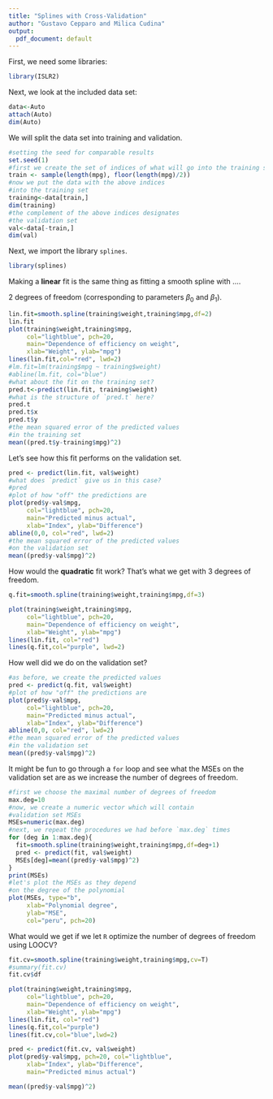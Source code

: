 ```yaml
---
title: "Splines with Cross-Validation"
author: "Gustavo Cepparo and Milica Cudina"
output:
  pdf_document: default
---
```


First, we need some libraries:

```r
library(ISLR2)
```

Next, we look at the included data set:

```r
data<-Auto
attach(Auto)
dim(Auto)
```

We will split the data set into training and validation. 

```r
#setting the seed for comparable results
set.seed(1)
#first we create the set of indices of what will go into the training set
train <- sample(length(mpg), floor(length(mpg)/2))
#now we put the data with the above indices 
#into the training set
training<-data[train,]
dim(training)
#the complement of the above indices designates 
#the validation set
val<-data[-train,]
dim(val)
```

Next, we import the library `splines`.

```r
library(splines)
```

Making a **linear** fit is the same thing as fitting a smooth spline with ....












$2$ degrees of freedom (corresponding to parameters $\beta_0$ and $\beta_1$). 

```r
lin.fit=smooth.spline(training$weight,training$mpg,df=2)
lin.fit
plot(training$weight,training$mpg, 
     col="lightblue", pch=20,
     main="Dependence of efficiency on weight",
     xlab="Weight", ylab="mpg")
lines(lin.fit,col="red", lwd=2)
#lm.fit=lm(training$mpg ~ training$weight)
#abline(lm.fit, col="blue")
#what about the fit on the training set?
pred.t<-predict(lin.fit, training$weight)
#what is the structure of `pred.t` here?
pred.t
pred.t$x
pred.t$y
#the mean squared error of the predicted values
#in the training set
mean((pred.t$y-training$mpg)^2)
```
Let's see how this fit performs on the validation set. 

```r
pred <- predict(lin.fit, val$weight)
#what does `predict` give us in this case?
#pred
#plot of how "off" the predictions are
plot(pred$y-val$mpg, 
     col="lightblue", pch=20,
     main="Predicted minus actual",
     xlab="Index", ylab="Difference")
abline(0,0, col="red", lwd=2)
#the mean squared error of the predicted values
#on the validation set
mean((pred$y-val$mpg)^2)
```

How would the **quadratic** fit work? That's what we get with $3$ degrees of freedom. 

```r
q.fit=smooth.spline(training$weight,training$mpg,df=3)

plot(training$weight,training$mpg, 
     col="lightblue", pch=20,
     main="Dependence of efficiency on weight",
     xlab="Weight", ylab="mpg")
lines(lin.fit, col="red")
lines(q.fit,col="purple", lwd=2)
```

How well did we do on the validation set?

```r
#as before, we create the predicted values
pred <- predict(q.fit, val$weight)
#plot of how "off" the predictions are
plot(pred$y-val$mpg, 
     col="lightblue", pch=20,
     main="Predicted minus actual",
     xlab="Index", ylab="Difference")
abline(0,0, col="red", lwd=2)
#the mean squared error of the predicted values
#in the validation set
mean((pred$y-val$mpg)^2)
```

It might be fun to go through a `for` loop and see what the MSEs on the validation set are as we increase the number of degrees of freedom. 

```r
#first we choose the maximal number of degrees of freedom
max.deg=10
#now, we create a numeric vector which will contain 
#validation set MSEs
MSEs=numeric(max.deg)
#next, we repeat the procedures we had before `max.deg` times
for (deg in 1:max.deg){
  fit=smooth.spline(training$weight,training$mpg,df=deg+1)
  pred <- predict(fit, val$weight)
  MSEs[deg]=mean((pred$y-val$mpg)^2)
}
print(MSEs)
#let's plot the MSEs as they depend 
#on the degree of the polynomial
plot(MSEs, type="b",
     xlab="Polynomial degree",
     ylab="MSE",
     col="peru", pch=20)
```

What would we get if we let `R` optimize the number of degrees of freedom using LOOCV?

```r
fit.cv=smooth.spline(training$weight,training$mpg,cv=T)
#summary(fit.cv)
fit.cv$df

plot(training$weight,training$mpg, 
     col="lightblue", pch=20,
     main="Dependence of efficiency on weight",
     xlab="Weight", ylab="mpg")
lines(lin.fit, col="red")
lines(q.fit,col="purple")
lines(fit.cv,col="blue",lwd=2)

pred <- predict(fit.cv, val$weight)
plot(pred$y-val$mpg, pch=20, col="lightblue",
     xlab="Index", ylab="Difference",
     main="Predicted minus actual")

mean((pred$y-val$mpg)^2)
```

